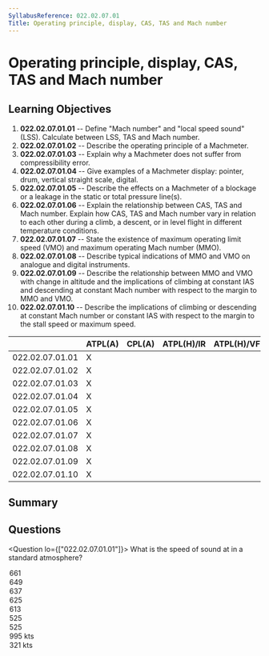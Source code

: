 ```yaml
---
SyllabusReference: 022.02.07.01
Title: Operating principle, display, CAS, TAS and Mach number
---
```


# Operating principle, display, CAS, TAS and Mach number

## Learning Objectives

1. **022.02.07.01.01** -- Define "Mach number" and "local speed sound" (LSS).
   Calculate between LSS, TAS and Mach number.
2. **022.02.07.01.02** -- Describe the operating principle of a Machmeter.
3. **022.02.07.01.03** -- Explain why a Machmeter does not suffer from
   compressibility error.
4. **022.02.07.01.04** -- Give examples of a Machmeter display: pointer, drum,
   vertical straight scale, digital.
5. **022.02.07.01.05** -- Describe the effects on a Machmeter of a blockage or a
   leakage in the static or total pressure line(s).
6. **022.02.07.01.06** -- Explain the relationship between CAS, TAS and Mach
   number. Explain how CAS, TAS and Mach number vary in relation to each other
   during a climb, a descent, or in level flight in different temperature
   conditions.
7. **022.02.07.01.07** -- State the existence of maximum operating limit speed
   (VMO) and maximum operating Mach number (MMO).
8. **022.02.07.01.08** -- Describe typical indications of MMO and VMO on
   analogue and digital instruments.
9. **022.02.07.01.09** -- Describe the relationship between MMO and VMO with
   change in altitude and the implications of climbing at constant IAS and
   descending at constant Mach number with respect to the margin to MMO and VMO.
10. **022.02.07.01.10** -- Describe the implications of climbing or descending
    at constant Mach number or constant IAS with respect to the margin to the
    stall speed or maximum speed.

|                 | ATPL(A) | CPL(A) | ATPL(H)/IR | ATPL(H)/VFR | CPL(H) | IR  | CBIR(A) |
| --------------- | ------- | ------ | ---------- | ----------- | ------ | --- | ------- |
| 022.02.07.01.01 | X       |        |            |             |        |     |         |
| 022.02.07.01.02 | X       |        |            |             |        |     |         |
| 022.02.07.01.03 | X       |        |            |             |        |     |         |
| 022.02.07.01.04 | X       |        |            |             |        |     |         |
| 022.02.07.01.05 | X       |        |            |             |        |     |         |
| 022.02.07.01.06 | X       |        |            |             |        |     |         |
| 022.02.07.01.07 | X       |        |            |             |        |     |         |
| 022.02.07.01.08 | X       |        |            |             |        |     |         |
| 022.02.07.01.09 | X       |        |            |             |        |     |         |
| 022.02.07.01.10 | X       |        |            |             |        |     |         |

## Summary

## Questions

<Question lo={["022.02.07.01.01"]}>
  <Text variant="oneCorrect">
    What is the speed of sound at <Subject /> in a standard atmosphere?
  </Text>
  <Option subject={[["the Sea Level"]]} why="LSS = 38.95 * sqrt( 273 + 15 )">
    661
  </Option>
  <Option
    subject={[["FL50"]]}
    why="correct for FL50: LSS = 38.95 * sqrt(273 + 15  - 2 * 5)"
  >
    649
  </Option>
  <Option
    subject={[["FL100"]]}
    why="correct for FL100: LSS = 38.95 * sqrt(273 + 15  - 2 * 10)"
  >
    637
  </Option>
  <Option
    subject={[["FL150"]]}
    why="correct for FL150: LSS = 38.95 * sqrt(273 + 15  - 2 * 15)"
  >
    625
  </Option>
  <Option
    subject={[["FL200"]]}
    why="correct for FL200: LSS = 38.95 * sqrt(273 + 15  - 2 * 20)"
  >
    613
  </Option>
  <Option
    subject={[["FL350"]]}
    why="correct for FL350: LSS = 38.95 * sqrt(273 + 15  - 2 * 53)"
  >
    525
  </Option>
  <Option
    subject={[["FL400"]]}
    why="correct for FL400: LSS = 38.95 * sqrt(273 + 15  - 53)"
  >
    525
  </Option>
  <Option>995 kts</Option>
  <Option>321 kts</Option>
</Question>
